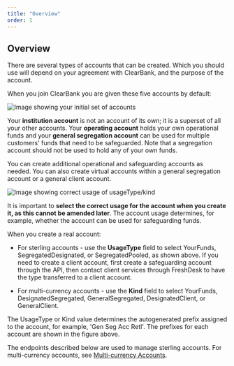 ```yaml
---
title: "Overview"
order: 1
---
```



## Overview

There are several types of accounts that can be created. Which you should use will depend on your agreement with ClearBank, and the purpose of the account.

When you join ClearBank you are given these five accounts by default:

![Image showing your initial set of accounts](/assets/images/Accounts-Day1.svg "Initial set of accounts")

Your **institution account** is not an account of its own; it is a superset of all your other accounts. Your **operating account** holds your own operational funds and your **general segregation account** can be used for multiple customers' funds that need to be safeguarded. Note that a segregation account should not be used to hold any of your own funds.

You can create additional operational and safeguarding accounts as needed. You can also create virtual accounts within a general segregation account or a general client account.  

![Image showing correct usage of usageType/kind](/assets/images/Accounts-Usage.svg "Correct usage of usageType/kind")

It is important to **select the correct usage for the account when you create it, as this cannot be amended later**. The account usage determines, for example, whether the account can be used for safeguarding funds.

When you create a real account:
- For sterling accounts - use the **UsageType** field to select YourFunds, SegregatedDesignated, or SegregatedPooled, as shown above. If you need to create a client account, first create a safeguarding account through the API, then contact client services through FreshDesk to have the type transferred to a client account. 

- For multi-currency accounts - use the **Kind** field to select YourFunds, DesignatedSegregated,  GeneralSegregated, DesignatedClient, or GeneralClient. 

The UsageType or Kind value determines the autogenerated prefix assigned to the account, for example, 'Gen Seg Acc Retl'. The prefixes for each account are shown in the figure above.

The endpoints described below are used to manage sterling accounts. For multi-currency accounts, see  [Multi-currency Accounts](./multicurrency-accounts).
